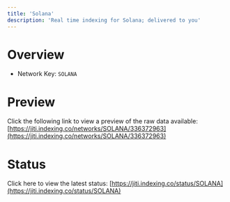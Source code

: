 ```yaml
---
title: 'Solana'
description: 'Real time indexing for Solana; delivered to you'
---
```


# Overview
- Network Key: `SOLANA`

# Preview
Click the following link to view a preview of the raw data available: [https://jiti.indexing.co/networks/SOLANA/336372963](https://jiti.indexing.co/networks/SOLANA/336372963)

# Status
Click here to view the latest status: [https://jiti.indexing.co/status/SOLANA](https://jiti.indexing.co/status/SOLANA)

